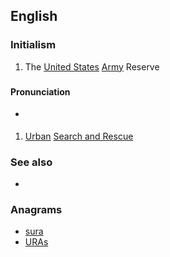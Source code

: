 {{also|usar}}
==English==

===Initialism===
{{head|en|initialism}}

# The [[United States]] [[Army]] Reserve

==={{acronym-old|en}}===

====Pronunciation====
* {{a|US}} {{enPR|yōō'-sär}} {{IPA|/'ju.sɑɹ/|lang=en}}

# [[urban|Urban]] [[search and rescue|Search and Rescue]]

===See also===
* {{pedialite}}

===Anagrams===
* [[sura#English|sura]]
* [[URAs#English|URAs]]
